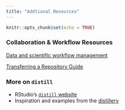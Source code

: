 ```yaml
---
title: "Addtional Resources"
---
```


```r
knitr::opts_chunk$set(echo = TRUE)
```

### Collaboration & Workflow Resources

[Data and scientific workflow management](https://brunj7.github.io/EDS-214-analytical-workflows/day_1.html)

[Transferring a Repository Guide](https://docs.github.com/en/repositories/creating-and-managing-repositories/transferring-a-repository){.uri}

### More on `distill`

-   RStudio's [`distill` website](https://rstudio.github.io/distill/)
-   Inspiration and examples from the [distillery](https://distillery.rbind.io/showcase.html)
